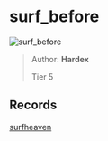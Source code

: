 
# surf_before

![surf_before](https://raw.githubusercontent.com/Sayt123/SurfMapPics/Maps-and-bonuses/csgo/surf_before.jpg)

> Author: **Hardex**
>
> Tier 5

## Records

[surfheaven](https://surfheaven.eu/map/surf_before)
